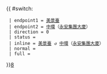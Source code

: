 {{ #switch: {{{format|}}}
  | endpoint1 = [[美景臺]]
  | endpoint2 = [[中環]]（[[永安集團大廈]]）
  | direction = 0
  | status = 
  | inline = [[美景臺]] ↺ [[中環]]（[[永安集團大廈]]）
  | normal =
  | full =
}}<noinclude>[[category:港島居民巴士路線模板|8]]</noinclude>